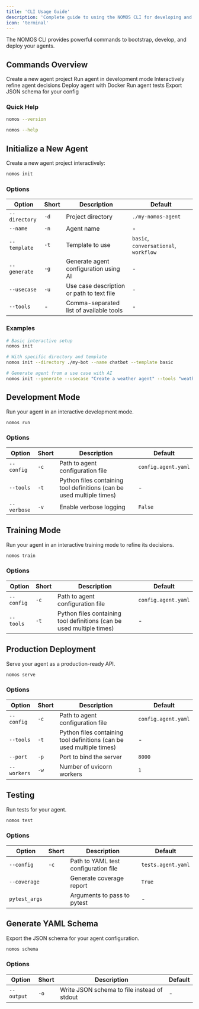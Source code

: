 ```yaml
---
title: 'CLI Usage Guide'
description: 'Complete guide to using the NOMOS CLI for developing and deploying agents'
icon: 'terminal'
---
```


The NOMOS CLI provides powerful commands to bootstrap, develop, and deploy your agents.

## Commands Overview

<CardGroup cols={2}>
  <Card
    title="nomos init"
    icon="plus"
    href="#initialize-a-new-agent"
  >
    Create a new agent project
  </Card>
  <Card
    title="nomos run"
    icon="play"
    href="#development-mode"
  >
    Run agent in development mode
  </Card>
  <Card
    title="nomos train"
    icon="graduation-cap"
    href="#training-mode"
  >
    Interactively refine agent decisions
  </Card>
  <Card
    title="nomos serve"
    icon="server"
    href="#production-deployment"
  >
    Deploy agent with Docker
  </Card>
  <Card
    title="nomos test"
    icon="check"
    href="#testing"
  >
    Run agent tests
  </Card>
  <Card
    title="nomos schema"
    icon="file-code"
    href="#generate-yaml-schema"
  >
    Export JSON schema for your config
  </Card>
</CardGroup>

### Quick Help

<CodeGroup>

```bash Version
nomos --version
```

```bash Help
nomos --help
```

</CodeGroup>

## Initialize a New Agent

Create a new agent project interactively:

```bash
nomos init
```

### Options

| Option | Short | Description | Default |
|--------|-------|-------------|---------|
| `--directory` | `-d` | Project directory | `./my-nomos-agent` |
| `--name` | `-n` | Agent name | - |
| `--template` | `-t` | Template to use | `basic`, `conversational`, `workflow` |
| `--generate` | `-g` | Generate agent configuration using AI | - |
| `--usecase` | `-u` | Use case description or path to text file | - |
| `--tools` | - | Comma-separated list of available tools | - |

### Examples

<CodeGroup>

```bash Basic Setup
# Basic interactive setup
nomos init
```

```bash Custom Directory
# With specific directory and template
nomos init --directory ./my-bot --name chatbot --template basic
```

```bash AI Generation
# Generate agent from a use case with AI
nomos init --generate --usecase "Create a weather agent" --tools "weather_api,calculator"
```

</CodeGroup>

## Development Mode

Run your agent in an interactive development mode.

```bash
nomos run
```

### Options

| Option | Short | Description | Default |
|---|---|---|---|
| `--config` | `-c` | Path to agent configuration file | `config.agent.yaml` |
| `--tools` | `-t` | Python files containing tool definitions (can be used multiple times) | - |
| `--verbose` | `-v` | Enable verbose logging | `False` |

## Training Mode

Run your agent in an interactive training mode to refine its decisions.

```bash
nomos train
```

### Options

| Option | Short | Description | Default |
|---|---|---|---|
| `--config` | `-c` | Path to agent configuration file | `config.agent.yaml` |
| `--tools` | `-t` | Python files containing tool definitions (can be used multiple times) | - |

## Production Deployment

Serve your agent as a production-ready API.

```bash
nomos serve
```

### Options

| Option | Short | Description | Default |
|---|---|---|---|
| `--config` | `-c` | Path to agent configuration file | `config.agent.yaml` |
| `--tools` | `-t` | Python files containing tool definitions (can be used multiple times) | - |
| `--port` | `-p` | Port to bind the server | `8000` |
| `--workers` | `-w` | Number of uvicorn workers | `1` |

## Testing

Run tests for your agent.

```bash
nomos test
```

### Options

| Option | Short | Description | Default |
|---|---|---|---|
| `--config` | `-c` | Path to YAML test configuration file | `tests.agent.yaml` |
| `--coverage` | | Generate coverage report | `True` |
| `pytest_args` | | Arguments to pass to pytest | - |

## Generate YAML Schema

Export the JSON schema for your agent configuration.

```bash
nomos schema
```

### Options

| Option | Short | Description | Default |
|---|---|---|---|
| `--output` | `-o` | Write JSON schema to file instead of stdout | - |
